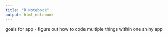 ```yaml
---
title: "R Notebook"
output: html_notebook
---
```


goals for app
- figure out how to code multiple things within one shiny app
